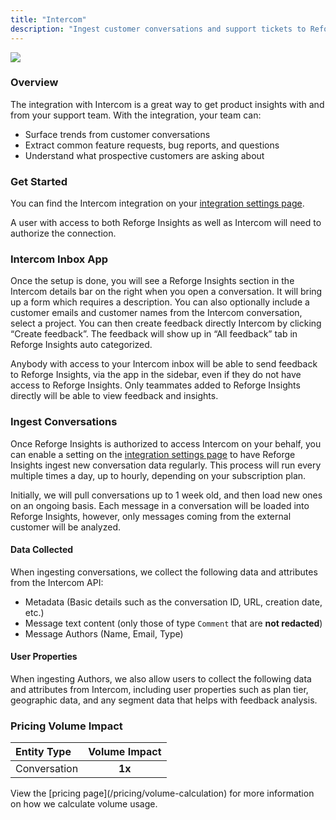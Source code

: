 ```yaml
---
title: "Intercom"
description: "Ingest customer conversations and support tickets to Reforge Insights for consolidation and analysis"
---
```


<Frame>
  <img
    src="/intercom.png"
    style={{ width:"100%" }}
    />
</Frame>


### Overview

The integration with Intercom is a great way to get product insights with and from your support team. With the integration, your team can:

- Surface trends from customer conversations
- Extract common feature requests, bug reports, and questions
- Understand what prospective customers are asking about

### Get Started

You can find the Intercom integration on your [integration settings page](https://insights.reforge.com/w/default/settings/integrations/intercom).

A user with access to both Reforge Insights as well as Intercom will need to authorize the connection.

<Steps>
  <Step title='Go to "Settings"'>
    
  </Step>
  <Step title='Click "Integrations" in the navigation menu'>
    
  </Step>
  <Step title='Click "Intercom"'>
    
  </Step>
  <Step title='Click "Connect"'>
    
  </Step>
  <Step title="If necessary, log in to Intercom using the appropriate account">
    
  </Step>
  <Step title="Review and approve the permissions requested">
    
  </Step>
  <Step title="Once confirmed, you will be returned to Reforge Insights, where you can toggle on conversation ingestion">
    
  </Step>
</Steps>

### Intercom Inbox App

Once the setup is done, you will see a Reforge Insights section in the Intercom details bar on the right when you open a conversation. It will bring up a form which requires a description. You can also optionally include a customer emails and customer names from the Intercom conversation, select a project. You can then create feedback directly Intercom by clicking “Create feedback”. The feedback will show up in “All feedback” tab in Reforge Insights auto categorized.

Anybody with access to your Intercom inbox will be able to send feedback to Reforge Insights, via the app in the sidebar, even if they do not have access to Reforge Insights. Only teammates added to Reforge Insights directly will be able to view feedback and insights.

### Ingest Conversations

Once Reforge Insights is authorized to access Intercom on your behalf, you can enable a setting on the [integration settings page](https://insights.reforge.com/w/default/settings/integrations/intercom) to have Reforge Insights ingest new conversation data regularly. This process will run every multiple times a day, up to hourly, depending on your subscription plan.

Initially, we will pull conversations up to 1 week old, and then load new ones on an ongoing basis. Each message in a conversation will be loaded into Reforge Insights, however, only messages coming from the external customer will be analyzed.

#### Data Collected

When ingesting conversations, we collect the following data and attributes from the Intercom API:

- Metadata (Basic details such as the conversation ID, URL, creation date, etc.)
- Message text content (only those of type `Comment` that are **not redacted**)
- Message Authors (Name, Email, Type)

#### User Properties

When ingesting Authors, we also allow users to collect the following data and attributes from Intercom, including user properties such as plan tier, geographic data, and any segment data that helps with feedback analysis.

### Pricing Volume Impact

| Entity Type  | Volume Impact |
| :----------- | :-----------: |
| Conversation | **1x**        |

<Info>
  View the [pricing page](/pricing/volume-calculation) for more information on
  how we calculate volume usage.
</Info>
